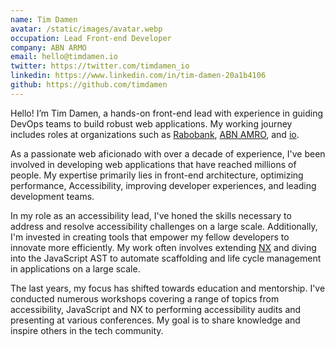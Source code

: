 ```yaml
---
name: Tim Damen
avatar: /static/images/avatar.webp
occupation: Lead Front-end Developer
company: ABN ARMO
email: hello@timdamen.io
twitter: https://twitter.com/timdamen_io
linkedin: https://www.linkedin.com/in/tim-damen-20a1b4106
github: https://github.com/timdamen
---
```


<p className="font-bold">Hello! I’m Tim Damen, a hands-on front-end lead with experience in guiding DevOps teams to build robust web applications. My working journey includes roles at organizations such as <a href="https://www.rabobank.nl/" target="_blank">Rabobank</a>, <a href="https://www.abnamro.nl/" target="_blank">ABN AMRO</a>, and <a href="https://www.iodigital.com/" target="_blank">io</a>.</p>

As a passionate web aficionado with over a decade of experience, I've been involved in developing web applications that have reached millions of people. My expertise primarily lies in front-end architecture, optimizing performance, Accessibility, improving developer experiences, and leading development teams.

In my role as an accessibility lead, I've honed the skills necessary to address and resolve accessibility challenges on a large scale. Additionally, I'm invested in creating tools that empower my fellow developers to innovate more efficiently. My work often involves extending [NX](https://nx.dev) and diving into the JavaScript AST to automate scaffolding and life cycle management in applications on a large scale.

The last years, my focus has shifted towards education and mentorship. I've conducted numerous workshops covering a range of topics from accessibility, JavaScript and NX to performing accessibility audits and presenting at various conferences. My goal is to share knowledge and inspire others in the tech community.
